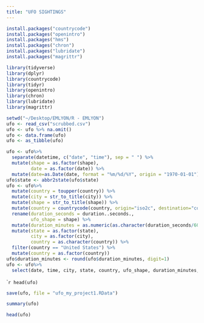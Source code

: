 ```yaml
---
title: "UFO SIGHTINGS"
---
```


```r
install.packages("countrycode")
install.packages("openintro")
install.packages("hms")
install.packages("chron")
install.packages("lubridate")
install.packages("magrittr")
```


```r
library(tidyverse)
library(dplyr)
library(countrycode)
library(tidyr)
library(openintro)
library(chron)
library(lubridate)
library(magrittr)

```


```r
setwd("~/Desktop/EMLYON/R - EMLYON")                  
ufo <- read_csv("scrubbed.csv") 
ufo <- ufo %>% na.omit()
ufo <- data.frame(ufo)                          
ufo <- as_tibble(ufo)                           
```


```r
ufo <- ufo%>%
  separate(datetime, c("date", "time"), sep = " ") %>%
  mutate(shape = as.factor(shape),
         date = as.factor(date)) %>%
  mutate(date=as.Date(date, format = "%m/%d/%Y", origin = "1970-01-01"))
ufo$state <- abbr2state(ufo$state)
ufo <- ufo%>%
  mutate(country = toupper(country)) %>%
  mutate(city = str_to_title(city)) %>%
  mutate(shape = str_to_title(shape)) %>%
  mutate(country = countrycode(country, origin="iso2c", destination="country.name"))%>%
  rename(duration_seconds = duration..seconds.,
         ufo_shape = shape) %>%
  mutate(duration_minutes = as.numeric(as.character(duration_seconds/60))) %>%
  mutate(state = as.factor(state),
         city = as.factor(city),
         country = as.character(country)) %>%
  filter(country == "United States") %>%
  mutate(country = as.factor(country))
ufo$duration_minutes <- round(ufo$duration_minutes, digit=1)
ufo <- ufo%>%
  select(date, time, city, state, country, ufo_shape, duration_minutes, comments, latitude, longitude)

```

````r
head(ufo)
```

```r
save(ufo, file = "ufo_my_project1.RData")
```

```r
summary(ufo)
```
```r
head(ufo)
```

